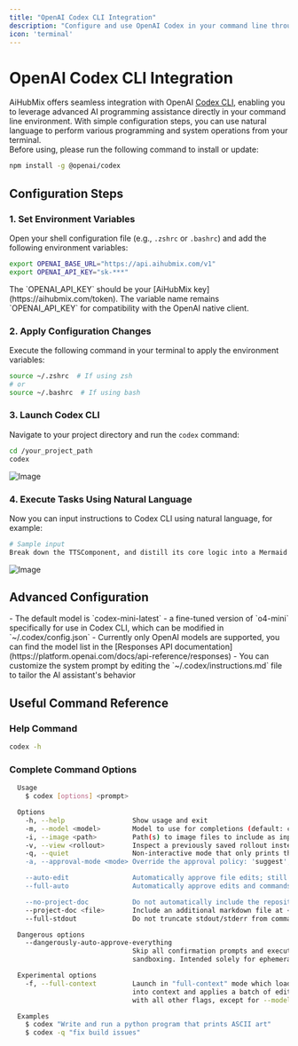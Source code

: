 ```yaml
---
title: "OpenAI Codex CLI Integration"
description: "Configure and use OpenAI Codex in your command line through AiHubMix"
icon: 'terminal'
---
```


# OpenAI Codex CLI Integration

AiHubMix offers seamless integration with OpenAI [Codex CLI](https://github.com/openai/codex), enabling you to leverage advanced AI programming assistance directly in your command line environment. With simple configuration steps, you can use natural language to perform various programming and system operations from your terminal.  
Before using, please run the following command to install or update:  
```bash
npm install -g @openai/codex
```

## Configuration Steps

### 1. Set Environment Variables

Open your shell configuration file (e.g., `.zshrc` or `.bashrc`) and add the following environment variables:

```bash
export OPENAI_BASE_URL="https://api.aihubmix.com/v1"
export OPENAI_API_KEY="sk-***"
```

<Warning>
The `OPENAI_API_KEY` should be your [AiHubMix key](https://aihubmix.com/token). The variable name remains `OPENAI_API_KEY` for compatibility with the OpenAI native client.
</Warning>

### 2. Apply Configuration Changes

Execute the following command in your terminal to apply the environment variables:

```bash
source ~/.zshrc  # If using zsh
# or
source ~/.bashrc  # If using bash
```

### 3. Launch Codex CLI

Navigate to your project directory and run the `codex` command:

```bash
cd /your_project_path
codex
```
![Image](/media/en/CodexCli-1-en.png)  

### 4. Execute Tasks Using Natural Language

Now you can input instructions to Codex CLI using natural language, for example:

```bash
# Sample input
Break down the TTSComponent, and distill its core logic into a Mermaid flowchart.
```
![Image](/media/en/CodexCli-2-en.png)  

## Advanced Configuration

<Tip>
- The default model is `codex-mini-latest` - a fine-tuned version of `o4-mini` specifically for use in Codex CLI, which can be modified in `~/.codex/config.json`
- Currently only OpenAI models are supported, you can find the model list in the [Responses API documentation](https://platform.openai.com/docs/api-reference/responses)
- You can customize the system prompt by editing the `~/.codex/instructions.md` file to tailor the AI assistant's behavior
</Tip>

## Useful Command Reference

### Help Command
```bash
codex -h
```

### Complete Command Options
```bash
  Usage
    $ codex [options] <prompt>

  Options
    -h, --help                 Show usage and exit
    -m, --model <model>        Model to use for completions (default: codex-mini-latest)
    -i, --image <path>         Path(s) to image files to include as input
    -v, --view <rollout>       Inspect a previously saved rollout instead of starting a session
    -q, --quiet                Non-interactive mode that only prints the assistant's final output
    -a, --approval-mode <mode> Override the approval policy: 'suggest', 'auto-edit', or 'full-auto'

    --auto-edit                Automatically approve file edits; still prompt for commands
    --full-auto                Automatically approve edits and commands when executed in the sandbox

    --no-project-doc           Do not automatically include the repository's 'codex.md'
    --project-doc <file>       Include an additional markdown file at <file> as context
    --full-stdout              Do not truncate stdout/stderr from command outputs

  Dangerous options
    --dangerously-auto-approve-everything
                               Skip all confirmation prompts and execute commands without
                               sandboxing. Intended solely for ephemeral local testing.

  Experimental options
    -f, --full-context         Launch in "full-context" mode which loads the entire repository
                               into context and applies a batch of edits in one go. Incompatible
                               with all other flags, except for --model.

  Examples
    $ codex "Write and run a python program that prints ASCII art"
    $ codex -q "fix build issues"
```
